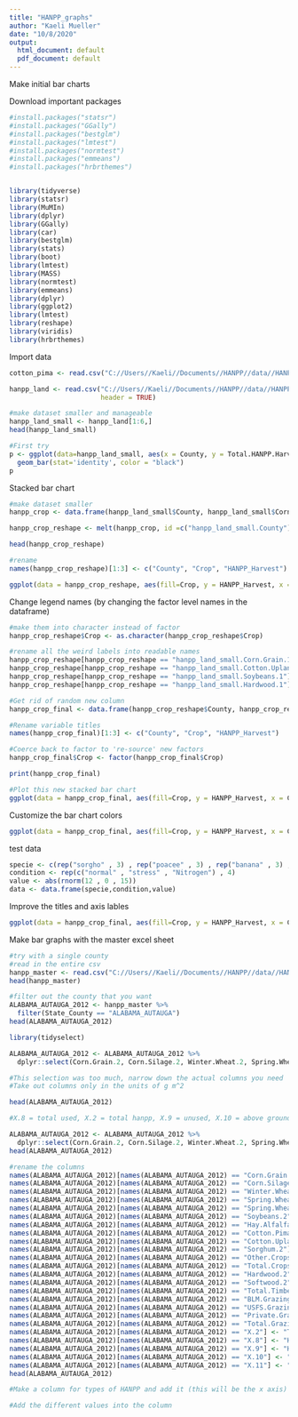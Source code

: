 ```yaml
---
title: "HANPP_graphs"
author: "Kaeli Mueller"
date: "10/8/2020"
output:
  html_document: default
  pdf_document: default
---
```


######## Make initial bar charts #########

Download important packages
```r
#install.packages("statsr")
#install.packages("GGally")
#install.packages("bestglm")
#install.packages("lmtest")
#install.packages("normtest")
#install.packages("emmeans")
#install.packages("hrbrthemes")


library(tidyverse)
library(statsr)
library(MuMIn)
library(dplyr)
library(GGally)
library(car)
library(bestglm)
library(stats)
library(boot)
library(lmtest)
library(MASS)
library(normtest)
library(emmeans)
library(dplyr)
library(ggplot2)
library(lmtest)
library(reshape)
library(viridis)
library(hrbrthemes)
```

Import data
```r
cotton_pima <- read.csv("C://Users//Kaeli//Documents//HANPP//data//HANPP_general//Cottonpima_FINALHANPP.csv", header = T)

hanpp_land <- read.csv("C://Users//Kaeli//Documents//HANPP//data//HANPP_general//HANPP_DataSet_LandEstimates.csv", 
                       header = TRUE)

#make dataset smaller and manageable
hanpp_land_small <- hanpp_land[1:6,]
head(hanpp_land_small)

#First try
p <- ggplot(data=hanpp_land_small, aes(x = County, y = Total.HANPP.Harvest, fill = Corn.Grain)) + 
  geom_bar(stat='identity', color = "black")
p
```
Stacked bar chart
```r
#make dataset smaller
hanpp_crop <- data.frame(hanpp_land_small$County, hanpp_land_small$Corn.Grain.1, hanpp_land_small$Cotton.Upland.1, hanpp_land_small$Soybeans.1, hanpp_land_small$Hardwood.1)

hanpp_crop_reshape <- melt(hanpp_crop, id =c("hanpp_land_small.County"))

head(hanpp_crop_reshape)

#rename
names(hanpp_crop_reshape)[1:3] <- c("County", "Crop", "HANPP_Harvest")

ggplot(data = hanpp_crop_reshape, aes(fill=Crop, y = HANPP_Harvest, x = County)) + geom_bar(position = "stack", stat = "identity")
```

Change legend names (by changing the factor level names in the dataframe)
```r
#make them into character instead of factor
hanpp_crop_reshape$Crop <- as.character(hanpp_crop_reshape$Crop)

#rename all the weird labels into readable names
hanpp_crop_reshape[hanpp_crop_reshape == "hanpp_land_small.Corn.Grain.1"] <- "Corn"
hanpp_crop_reshape[hanpp_crop_reshape == "hanpp_land_small.Cotton.Upland.1"] <- "Upland Cotton"
hanpp_crop_reshape[hanpp_crop_reshape == "hanpp_land_small.Soybeans.1"] <- "Soybeans"
hanpp_crop_reshape[hanpp_crop_reshape == "hanpp_land_small.Hardwood.1"] <- "Hardwood"

#Get rid of random new column
hanpp_crop_final <- data.frame(hanpp_crop_reshape$County, hanpp_crop_reshape$Crop, hanpp_crop_reshape$HANPP_Harvest)

#Rename variable titles
names(hanpp_crop_final)[1:3] <- c("County", "Crop", "HANPP_Harvest")

#Coerce back to factor to 're-source' new factors
hanpp_crop_final$Crop <- factor(hanpp_crop_final$Crop)

print(hanpp_crop_final)

#Plot this new stacked bar chart
ggplot(data = hanpp_crop_final, aes(fill=Crop, y = HANPP_Harvest, x = County)) + geom_bar(position = "stack", stat = "identity")
```

Customize the bar chart colors
```r
ggplot(data = hanpp_crop_final, aes(fill=Crop, y = HANPP_Harvest, x = County)) + geom_bar(position = "stack", stat = "identity") + scale_fill_manual(values = c("#FFD700","#663300", "#006400", "#ff0000"))
```

test data
```r
specie <- c(rep("sorgho" , 3) , rep("poacee" , 3) , rep("banana" , 3) , rep("triticum" , 3) )
condition <- rep(c("normal" , "stress" , "Nitrogen") , 4)
value <- abs(rnorm(12 , 0 , 15))
data <- data.frame(specie,condition,value)
```

Improve the titles and axis lables
```r
ggplot(data = hanpp_crop_final, aes(fill=Crop, y = HANPP_Harvest, x = County)) + geom_bar(position = "stack", stat = "identity") + scale_fill_manual(values = c("#FFD700","#663300", "#006400", "#ff0000")) +ggtitle("HANPP Harvest in Alabama Counties") + ylab("HANPP Harvest (g C/m^2/year)")
```

######## Make bar graphs with the master excel sheet ########

```r
#try with a single county
#read in the entire csv
hanpp_master <- read.csv("C://Users//Kaeli//Documents//HANPP//data//HANPP_general//Master_HANPP_no_units.csv", header = TRUE)
head(hanpp_master)

#filter out the county that you want
ALABAMA_AUTAUGA_2012 <- hanpp_master %>% 
  filter(State_County == "ALABAMA_AUTAUGA")
head(ALABAMA_AUTAUGA_2012)

library(tidyselect)

ALABAMA_AUTAUGA_2012 <- ALABAMA_AUTAUGA_2012 %>% 
  dplyr::select(Corn.Grain.2, Corn.Silage.2, Winter.Wheat.2, Spring.Wheat.Durum.2, Spring.Wheat.Excluding.Durum.2, Soybeans.2, Hay.Alfalfa.2, Cotton.Pima.2, Cotton.Upland.2, Sorghum.2, Other.Crops.2, Total.Crops.2, Hardwood.2, Softwood.2, Total.Timber.2, BLM.Grazing.2, USFS.Grazing.2, Private.Grazing.Land.2, Total.Grazing.2, X.2, Corn.Grain.8, Corn.Silage.8, Winter.Wheat.8, Spring.Wheat.Durum.8, Spring.Wheat.Excluding.Durum.8, Soybeans.8, Hay.Alfalfa.8, Cotton.Pima.8, Cotton.Upland.8, Sorghum.8, Other.Crops.8, Total.Crops.8, Hardwood.8, Softwood.8, Total.Timber.8, BLM.Grazing.8, USFS.Grazing.8, Private.Grazing.Land.8, Total.Crops.8, X.8, Corn.Grain.9, Corn.Silage.9, Winter.Wheat.9, Spring.Wheat.Durum.9, Spring.Wheat.Excluding.Durum.9, Soybeans.9, Hay.Alfalfa.9, Cotton.Pima.9, Cotton.Upland.9, Sorghum.9, Other.Crops.9, Total.Crops.9, Hardwood.9, Softwood.9, Total.Timber.9, BLM.Grazing.9, USFS.Grazing.9, Private.Grazing.Land.9, Total.Grazing.9, X.9, Corn.Grain.10, Corn.Silage.10, Winter.Wheat.10, Spring.Wheat.Durum.10, Spring.Wheat.Excluding.Durum.10, Soybeans.10, Hay.Alfalfa.10, Cotton.Pima.10, Cotton.Upland.10, Sorghum.10, Other.Crops.10, Total.Crops.10, Hardwood.10, Softwood.10, Total.Timber.10, BLM.Grazing.10, USFS.Grazing.10, Private.Grazing.Land.10, Total.Grazing.10, X.10, Corn.Grain.11, Corn.Silage.11, Winter.Wheat.11, Spring.Wheat.Durum.11, Spring.Wheat.Excluding.Durum.11, Soybeans.11, Hay.Alfalfa.11, Cotton.Pima.11, Cotton.Pima.11, Cotton.Upland.11, Sorghum.11, Other.Crops.11, Total.Crops.11, Hardwood.11, Softwood.11, Total.Timber.11, BLM.Grazing.11, USFS.Grazing.11, Private.Grazing.Land.11, Total.Crops.11, X.11)

#This selection was too much, narrow down the actual columns you need
#Take out columns only in the units of g m^2

head(ALABAMA_AUTAUGA_2012)

#X.8 = total used, X.2 = total hanpp, X.9 = unused, X.10 = above ground, X.11 = belowground

ALABAMA_AUTAUGA_2012 <- ALABAMA_AUTAUGA_2012 %>% 
  dplyr::select(Corn.Grain.2, Corn.Silage.2, Winter.Wheat.2, Spring.Wheat.Durum.2, Spring.Wheat.Excluding.Durum.2, Soybeans.2, Hay.Alfalfa.2, Cotton.Pima.2, Cotton.Upland.2, Sorghum.2, Other.Crops.2, Total.Crops.2, Hardwood.2, Softwood.2, Total.Timber.2, BLM.Grazing.2, USFS.Grazing.2, Private.Grazing.Land.2, Total.Grazing.2, X.2, X.8, X.9, X.10, X.11)
head(ALABAMA_AUTAUGA_2012)

#rename the columns
names(ALABAMA_AUTAUGA_2012)[names(ALABAMA_AUTAUGA_2012) == "Corn.Grain.2"] <- "Corn Grain"
names(ALABAMA_AUTAUGA_2012)[names(ALABAMA_AUTAUGA_2012) == "Corn.Silage.2"] <- "Corn Silage"
names(ALABAMA_AUTAUGA_2012)[names(ALABAMA_AUTAUGA_2012) == "Winter.Wheat.2"] <- "Winter Wheat"
names(ALABAMA_AUTAUGA_2012)[names(ALABAMA_AUTAUGA_2012) == "Spring.Wheat.Durum.2"] <- "Spring Wheat Dururm"
names(ALABAMA_AUTAUGA_2012)[names(ALABAMA_AUTAUGA_2012) == "Spring.Wheat.Excluding.Durum.2"] <- "Spring Wheat Excluding Durum"
names(ALABAMA_AUTAUGA_2012)[names(ALABAMA_AUTAUGA_2012) == "Soybeans.2"] <- "Soybeans"
names(ALABAMA_AUTAUGA_2012)[names(ALABAMA_AUTAUGA_2012) == "Hay.Alfalfa.2"] <- "Hay Alfalfa"
names(ALABAMA_AUTAUGA_2012)[names(ALABAMA_AUTAUGA_2012) == "Cotton.Pima.2"] <- "Cotton Pima"
names(ALABAMA_AUTAUGA_2012)[names(ALABAMA_AUTAUGA_2012) == "Cotton.Upland.2"] <- "Cotton Upland"
names(ALABAMA_AUTAUGA_2012)[names(ALABAMA_AUTAUGA_2012) == "Sorghum.2"] <- "Sorghum"
names(ALABAMA_AUTAUGA_2012)[names(ALABAMA_AUTAUGA_2012) == "Other.Crops.2"] <- "Other Crops"
names(ALABAMA_AUTAUGA_2012)[names(ALABAMA_AUTAUGA_2012) == "Total.Crops.2"] <- "Total Crops"
names(ALABAMA_AUTAUGA_2012)[names(ALABAMA_AUTAUGA_2012) == "Hardwood.2"] <- "Hardwood"
names(ALABAMA_AUTAUGA_2012)[names(ALABAMA_AUTAUGA_2012) == "Softwood.2"] <- "Softwood"
names(ALABAMA_AUTAUGA_2012)[names(ALABAMA_AUTAUGA_2012) == "Total.Timber.2"] <- "Total Timber"
names(ALABAMA_AUTAUGA_2012)[names(ALABAMA_AUTAUGA_2012) == "BLM.Grazing.2"] <- "BLM Grazing"
names(ALABAMA_AUTAUGA_2012)[names(ALABAMA_AUTAUGA_2012) == "USFS.Grazing.2"] <- "USFS Grazing"
names(ALABAMA_AUTAUGA_2012)[names(ALABAMA_AUTAUGA_2012) == "Private.Grazing.Land.2"] <- "Private Grazing Land"
names(ALABAMA_AUTAUGA_2012)[names(ALABAMA_AUTAUGA_2012) == "Total.Grazing.2"] <- "Total Grazing"
names(ALABAMA_AUTAUGA_2012)[names(ALABAMA_AUTAUGA_2012) == "X.2"] <- "Total HANPP Harvest"
names(ALABAMA_AUTAUGA_2012)[names(ALABAMA_AUTAUGA_2012) == "X.8"] <- "HANPP Harvest Used"
names(ALABAMA_AUTAUGA_2012)[names(ALABAMA_AUTAUGA_2012) == "X.9"] <- "HANPP Harvest Unused"
names(ALABAMA_AUTAUGA_2012)[names(ALABAMA_AUTAUGA_2012) == "X.10"] <- "HANPP Harvest Aboveground"
names(ALABAMA_AUTAUGA_2012)[names(ALABAMA_AUTAUGA_2012) == "X.11"] <- "HANPP Harvest Belowground"
head(ALABAMA_AUTAUGA_2012)

#Make a column for types of HANPP and add it (this will be the x axis)

#Add the different values into the column

```

